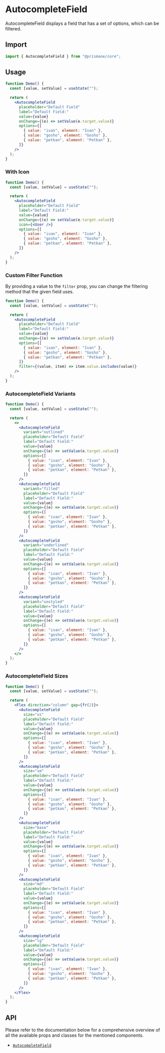 # AutocompleteField

AutocompleteField displays a field that has a set of options, which can be filtered.

## Import

```js
import { AutocompleteField } from "@prismane/core";
```

## Usage

```jsx
function Demo() {
  const [value, setValue] = useState("");

  return (
    <AutocompleteField
      placeholder="Default Field"
      label="Default Field:"
      value={value}
      onChange={(e) => setValue(e.target.value)}
      options={[
        { value: "ivan", element: "Ivan" },
        { value: "gosho", element: "Gosho" },
        { value: "petkan", element: "Petkan" },
      ]}
    />
  );
}
```

### With Icon

```jsx
function Demo() {
  const [value, setValue] = useState("");

  return (
    <AutocompleteField
      placeholder="Default Field"
      label="Default Field:"
      value={value}
      onChange={(e) => setValue(e.target.value)}
      icon={<User />}
      options={[
        { value: "ivan", element: "Ivan" },
        { value: "gosho", element: "Gosho" },
        { value: "petkan", element: "Petkan" },
      ]}
    />
  );
}
```

### Custom Filter Function

By providing a value to the `filter` prop, you can change the filtering method that the given field uses.

```jsx
function Demo() {
  const [value, setValue] = useState("");

  return (
    <AutocompleteField
      placeholder="Default Field"
      label="Default Field:"
      value={value}
      onChange={(e) => setValue(e.target.value)}
      options={[
        { value: "ivan", element: "Ivan" },
        { value: "gosho", element: "Gosho" },
        { value: "petkan", element: "Petkan" },
      ]}
      filter={(value, item) => item.value.includes(value)}
    />
  );
}
```

### AutocompleteField Variants

```jsx
function Demo() {
  const [value, setValue] = useState("");

  return (
    <>
      <AutocompleteField
        variant="outlined"
        placeholder="Default Field"
        label="Default Field:"
        value={value}
        onChange={(e) => setValue(e.target.value)}
        options={[
          { value: "ivan", element: "Ivan" },
          { value: "gosho", element: "Gosho" },
          { value: "petkan", element: "Petkan" },
        ]}
      />
      <AutocompleteField
        variant="filled"
        placeholder="Default Field"
        label="Default Field:"
        value={value}
        onChange={(e) => setValue(e.target.value)}
        options={[
          { value: "ivan", element: "Ivan" },
          { value: "gosho", element: "Gosho" },
          { value: "petkan", element: "Petkan" },
        ]}
      />
      <AutocompleteField
        variant="underlined"
        placeholder="Default Field"
        label="Default Field:"
        value={value}
        onChange={(e) => setValue(e.target.value)}
        options={[
          { value: "ivan", element: "Ivan" },
          { value: "gosho", element: "Gosho" },
          { value: "petkan", element: "Petkan" },
        ]}
      />
      <AutocompleteField
        variant="unstyled"
        placeholder="Default Field"
        label="Default Field:"
        value={value}
        onChange={(e) => setValue(e.target.value)}
        options={[
          { value: "ivan", element: "Ivan" },
          { value: "gosho", element: "Gosho" },
          { value: "petkan", element: "Petkan" },
        ]}
      />
    </>
  );
}
```

### AutocompleteField Sizes

```jsx
function Demo() {
  const [value, setValue] = useState("");

  return (
    <Flex direction="column" gap={fr(2)}>
      <AutocompleteField
        size="xs"
        placeholder="Default Field"
        label="Default Field:"
        value={value}
        onChange={(e) => setValue(e.target.value)}
        options={[
          { value: "ivan", element: "Ivan" },
          { value: "gosho", element: "Gosho" },
          { value: "petkan", element: "Petkan" },
        ]}
      />
      <AutocompleteField
        size="sm"
        placeholder="Default Field"
        label="Default Field:"
        value={value}
        onChange={(e) => setValue(e.target.value)}
        options={[
          { value: "ivan", element: "Ivan" },
          { value: "gosho", element: "Gosho" },
          { value: "petkan", element: "Petkan" },
        ]}
      />
      <AutocompleteField
        size="base"
        placeholder="Default Field"
        label="Default Field:"
        value={value}
        onChange={(e) => setValue(e.target.value)}
        options={[
          { value: "ivan", element: "Ivan" },
          { value: "gosho", element: "Gosho" },
          { value: "petkan", element: "Petkan" },
        ]}
      />
      <AutocompleteField
        size="md"
        placeholder="Default Field"
        label="Default Field:"
        value={value}
        onChange={(e) => setValue(e.target.value)}
        options={[
          { value: "ivan", element: "Ivan" },
          { value: "gosho", element: "Gosho" },
          { value: "petkan", element: "Petkan" },
        ]}
      />
      <AutocompleteField
        size="lg"
        placeholder="Default Field"
        label="Default Field:"
        value={value}
        onChange={(e) => setValue(e.target.value)}
        options={[
          { value: "ivan", element: "Ivan" },
          { value: "gosho", element: "Gosho" },
          { value: "petkan", element: "Petkan" },
        ]}
      />
    </Flex>
  );
}
```

## API

Please refer to the documentation below for a comprehensive overview of all the available props and classes for the mentioned components.

- [`AutocompleteField`](/docs/components-api/autocomplete-field-api)
